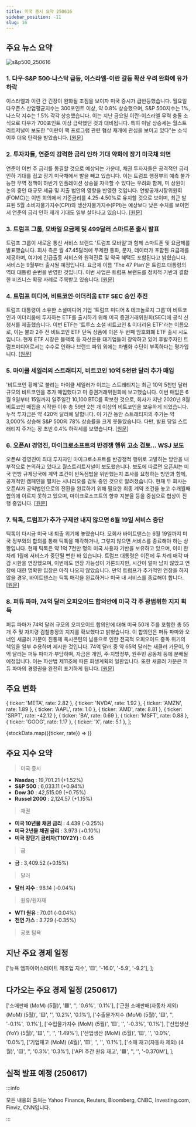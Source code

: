 ```yaml
---
title: 미국 증시 요약 250616
sidebar_position: -11
slug: 16
---
```


## 주요 뉴스 요약

![s&p500_250616](/map/250616.png)

### 1. **다우·S&P 500·나스닥 급등, 이스라엘-이란 갈등 확산 우려 완화에 유가 하락**

이스라엘과 이란 간 긴장이 완화될 조짐을 보이자 미국 증시가 급반등했습니다. 월요일 다우존스 산업평균지수는 300포인트 이상, 약 0.8% 상승했으며, S&P 500지수는 1%, 나스닥 지수는 1.5% 각각 상승했습니다. 이는 지난 금요일 이란-이스라엘 무력 충돌 소식으로 다우가 700포인트 이상 급락했던 것과 대비됩니다. 특히 이날 상승세는 월스트리트저널이 보도한 "이란이 핵 프로그램 관련 협상 재개에 관심을 보이고 있다"는 소식 이후 더욱 탄력을 받았습니다. [[원문]](https://finance.yahoo.com/news/live/stock-market-today-dow-sp-500-nasdaq-jump-oil-slides-amid-hopes-israel-iran-conflict-stays-contained-200039117.html)

### 2. **투자자들, 연준의 강력한 금리 인하 기대 약화에 장기 미국채 외면**

연준이 이번 주 금리를 동결할 것으로 예상되는 가운데, 채권 투자자들은 공격적인 금리 인하 기대를 접고 장기 미국채에서 발을 빼고 있습니다. 이는 트럼프 행정부의 예측 불가능한 무역 정책이 하반기 인플레이션 상승을 자극할 수 있다는 우려와 함께, 미 상원이 논의 중인 대규모 세금 및 지출 법안의 영향을 반영한 것입니다. 연방공개시장위원회(FOMC)는 이번 회의에서 기준금리를 4.25-4.50%로 유지할 것으로 보이며, 최근 발표된 5월 소비자물가지수(CPI)와 생산자물가지수(PPI)는 예상보다 낮은 수치를 보이면서 연준의 금리 인하 재개 기대도 일부 살아나고 있습니다. [[원문]](https://www.reuters.com/business/investors-shun-long-term-us-bonds-hopes-aggressive-fed-rate-cuts-fade-2025-06-16/)

### 3. **트럼프 그룹, 모바일 요금제 및 499달러 스마트폰 출시 발표**

트럼프 그룹이 새로운 통신 서비스 브랜드 '트럼프 모바일'과 함께 스마트폰 및 요금제를 발표했습니다. 회사 측은 월 47.45달러에 무제한 통화, 문자, 데이터가 포함된 요금제를 제공하며, 여기에 긴급출동 서비스와 원격진료 및 약국 혜택도 포함된다고 밝혔습니다. 서비스는 9월부터 출시될 예정입니다. 요금제 이름 'The 47 Plan'은 트럼프 대통령의 역대 대통령 순번을 반영한 것입니다. 이번 사업은 트럼프 브랜드를 정치적 기반과 결합한 비즈니스 확장 사례로 주목받고 있습니다. [[원문]](https://www.cnbc.com/2025/06/16/trump-mobile-phone-plan.html)

### 4. **트럼프 미디어, 비트코인·이더리움 ETF SEC 승인 추진**

트럼프 대통령이 소유한 소셜미디어 기업 '트럼프 미디어 & 테크놀로지 그룹'이 비트코인과 이더리움에 투자하는 ETF를 출시하기 위해 미국 증권거래위원회(SEC)에 공식 신청서를 제출했습니다. 이번 ETF는 '트루스 소셜 비트코인 & 이더리움 ETF'라는 이름으로, 이는 불과 2주 전 비트코인 ETF 단독 상품에 이은 두 번째 암호화폐 ETF 출시 시도입니다. 현재 ETF 시장은 블랙록 등 자산운용 대기업들이 장악하고 있어 후발주자인 트럼프미디어로서는 수수료 인하나 브랜드 파워 외에는 차별화 수단이 부족하다는 평가입니다. [[원문]](https://www.reuters.com/technology/truth-social-bitcoin-ethereum-etf-files-with-us-sec-nyse-arca-listing-2025-06-16/)

### 5. **마이클 세일러의 스트래티지, 비트코인 10억 5천만 달러 추가 매입**

'비트코인 황제'로 불리는 마이클 세일러가 이끄는 스트래티지는 최근 10억 5천만 달러 규모의 비트코인을 추가 매입했다고 미 증권거래위원회에 보고했습니다. 이번 매입은 6월 9일부터 15일까지 일주일간 10,100 BTC를 확보한 것으로, 회사가 지난 2020년 8월 비트코인 매집을 시작한 이후 총 59만 2천 개 이상의 비트코인을 보유하게 되었습니다. 누적 투자금은 약 420억 달러에 달합니다. 이 기간 동안 스트래티지의 주가는 약 3,000% 상승해 S&P 500의 78% 상승률을 크게 웃돌았습니다. 다만, 발표 당일 스트래티지 주가는 장 초반 0.4% 하락세를 보였습니다. [[원문]](https://finance.yahoo.com/news/michael-saylors-strategy-buys-another-105-billion-of-bitcoin-140056131.html)

### 6. **오픈AI 경영진, 마이크로소프트의 반경쟁 행위 고소 검토... WSJ 보도**

오픈AI 경영진이 최대 투자자인 마이크로소프트를 반경쟁적 행위로 고발하는 방안을 내부적으로 논의하고 있다고 월스트리트저널이 보도했습니다. 보도에 따르면 오픈AI는 미국 연방 규제당국에 계약 조건이 반독점법을 위반했는지 조사를 요청하는 방안과 함께, 공개적인 캠페인을 펼치는 시나리오를 검토 중인 것으로 알려졌습니다. 현재 두 회사는 오픈AI가 공익법인으로의 전환을 완료하기 위해 필요한 최종 계약 조건을 놓고 수개월째 합의에 이르지 못하고 있으며, 마이크로소프트의 향후 지분율 등을 중심으로 협상이 진행 중입니다. [[원문]](https://www.reuters.com/sustainability/boards-policy-regulation/openai-executives-have-discussed-accusing-microsoft-anticompetitive-behavior-wsj-2025-06-16/)

### 7. **틱톡, 트럼프가 추가 구제안 내지 않으면 6월 19일 서비스 중단**

틱톡이 다시금 미국 내 퇴출 위기에 놓였습니다. 모회사 바이트댄스는 6월 19일까지 미국 정부와의 합의를 통해 틱톡을 매각하거나, 그렇지 않으면 서비스를 종료해야 하는 상황입니다. 현재 틱톡은 약 1억 7천만 명의 미국 사용자 기반을 보유하고 있으며, 이미 한 차례 1월에 서비스가 중단될 뻔한 바 있습니다. 트럼프 대통령은 이전에 두 차례 매각 마감 시한을 연장했으며, 이번에도 연장 가능성이 거론되지만, 시간이 얼마 남지 않았고 연장에 대한 명확한 입장은 아직 나오지 않았습니다. 만약 트럼프가 추가적인 연장을 하지 않을 경우, 바이트댄스는 틱톡 매각을 완료하거나 미국 내 서비스를 종료해야 합니다. [[원문]](https://finance.yahoo.com/news/tiktok-will-go-dark-june-19-unless-trump-gives-it-another-lifeline-201509054.html)

### 8. **퍼듀 파마, 74억 달러 오피오이드 합의안에 미국 각 주 광범위한 지지 획득**

퍼듀 파마가 74억 달러 규모의 오피오이드 합의안에 대해 미국 50개 주를 포함한 총 55개 주 및 자치령 검찰총장의 지지를 확보했다고 밝혔습니다. 이 합의안은 퍼듀 파마와 오너인 새클러 가문이 진통제 옥시콘틴의 남용으로 인한 전국적 오피오이드 중독 위기의 책임을 일부 수용하며 제시한 것입니다. 74억 달러 중 약 65억 달러는 새클러 가문이, 9억 달러는 퍼듀 파마가 부담하며, 자금은 개인, 주·지방정부, 원주민 공동체 등에 분배될 예정입니다. 이는 파산법 제11조에 따른 회생계획의 일환입니다. 또한 새클러 가문은 퍼듀 파마의 경영권을 완전히 포기하게 됩니다. [[원문]](https://www.reuters.com/business/healthcare-pharmaceuticals/all-us-state-attorneys-general-agree-74-billion-purdue-pharma-settlement-2025-06-16/)

## 주요 변화

  { ticker: 'META', rate: 2.82 },
  { ticker: 'NVDA', rate: 1.92 },
  { ticker: 'AMZN', rate: 1.89 },
  { ticker: 'AAPL', rate: 1.0 },
  { ticker: 'AMD', rate: 8.81 },
  { ticker: 'SRPT', rate: -42.12 },
  { ticker: 'BA', rate: 0.69 },
  { ticker: 'MSFT', rate: 0.88 },
  { ticker: 'GOOG', rate: 1.17 },
  { ticker: 'X', rate: 5.1 },
];

{stockData.map(({ticker, rate}) => <StockCardMini key={ticker} ticker={ticker} rate={rate}></StockCardMini>)}

## 주요 지수 요약

> 미국 증시

- **Nasdaq** : 19,701.21 (+1.52%)
- **S&P 500** : 6,033.11 (+0.94%)
- **Dow 30** : 42,515.09 (+0.75%)
- **Russel 2000** : 2,124.57 (+1.15%)

> 채권

- **미국 10년물 채권 금리** : 4.439 (-0.25%)
- **미국 2년물 채권 금리** : 3.973 (+0.10%)
- **미국 장단기 금리차(T10Y2Y)** : 0.45

> 금

- **금** : 3,409.52 (+0.15%)

> 달러

- **달러 지수** : 98.14 (-0.04%)

> 원유/원자재

- **WTI 원유** : 70.01 (-0.04%)
- **천연 가스** : 3.729 (-0.35%)

> 공포 탐욕

<FearAndGreed fearAndGreedIndex={62} vix={19.11} vixRate={-8.21} />

## 지난 주요 경제 일정

  ['뉴욕 엠파이어스테이트 제조업 지수', '🟨', '-16.0', '-5.9', '-9.2'],
];

<EconomicCalendar data={eventsData} />

## 다가오는 주요 경제 일정 (250617)

  ['소매판매 (MoM) (5월)', '🟥', '', '0.6%', '0.1%'],
  ['근원 소매판매(자동차 제외) (MoM) (5월)', '🟨', '', '0.2%', '0.1%'],
  ['수출물가지수 (MoM) (5월)', '🟨', '', '-0.1%', '0.1%'],
  ['수입물가지수 (MoM) (5월)', '🟨', '', '-0.3%', '0.1%'],
  ['산업생산 (YoY) (5월)', '🟨', '', '', '1.49%'],
  ['산업생산 (MoM) (5월)', '🟨', '', '0.0%', '0.0%'],
  ['기업재고 (MoM) (4월)', '🟨', '', '', '0.1%'],
  ['소매 재고(자동차 제외) (4월)', '🟨', '', '0.3%', '0.3%'],
  ['API 주간 원유 재고', '🟩', '', '', '-0.370M'],
];

<EconomicCalendar data={nextEventsData} />

## 실적 발표 예정 (250617)


<EarningsBoard stocksBMO={stocksBMO} />

:::info

모든 내용의 출처는 Yahoo Finance, Reuters, Bloomberg, CNBC, Investing.com, Finviz, CNN입니다.

:::
